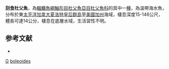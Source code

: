 {{Speciesbox
| taxon = Radulinus boleoides
| binomial_authority = [[Gilbert|Gilbert]], 1898
| status = NE
| status_system = IUCN3.1
}}
'''刮食杜父魚'''，為[[輻鰭魚綱|輻鰭魚綱]][[鮋形目|鮋形目]][[杜父魚亞目|杜父魚亞目]][[杜父魚科|杜父魚科]]的其中一[[種|種]]，為溫帶海水魚，分布於東[[太平洋|太平洋]][[加拿大|加拿大]][[夏洛特皇后群島|夏洛特皇后群島]]至[[美國|美國]][[加州|加州]]海域，棲息深度15-146公尺，體長可達14公分，棲息在底層水域，生活習性不明。

==参考文献==
*{{FishBase_species|genus=Radulinus|species=boleoides|year=2014|month=5}}

{{鮋形目小作品}}
{{Taxonbar}}
[[Category:_1898年描述的鱼类|G]]
[[Category:刮食杜父魚屬|boleoides]]